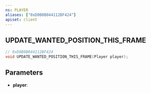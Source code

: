 ```yaml
---
ns: PLAYER
aliases: ["0xD0B0B044112BF424"]
apiset: client
---
```

## UPDATE_WANTED_POSITION_THIS_FRAME

```c
// 0xD0B0B044112BF424
void UPDATE_WANTED_POSITION_THIS_FRAME(Player player);
```


## Parameters
* **player**: